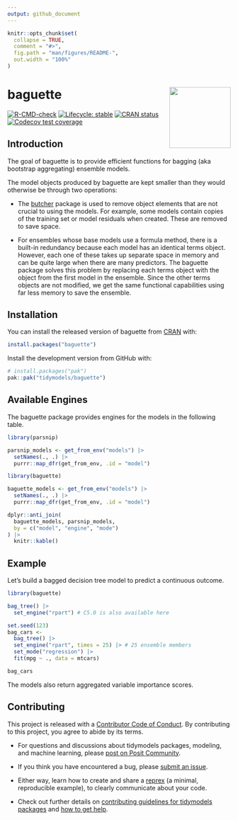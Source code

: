 ```yaml
---
output: github_document
---
```


<!-- README.md is generated from README.Rmd. Please edit that file -->

```r
knitr::opts_chunk$set(
  collapse = TRUE,
  comment = "#>",
  fig.path = "man/figures/README-",
  out.width = "100%"
)
```

# baguette <a href="https://baguette.tidymodels.org/"><img src="man/figures/logo.png" align="right" height="138" /></a>

<!-- badges: start -->
[![R-CMD-check](https://github.com/tidymodels/baguette/actions/workflows/R-CMD-check.yaml/badge.svg)](https://github.com/tidymodels/baguette/actions/workflows/R-CMD-check.yaml)
[![Lifecycle: stable](https://img.shields.io/badge/lifecycle-stable-brightgreen.svg)](https://lifecycle.r-lib.org/articles/stages.html#stable)
[![CRAN status](https://www.r-pkg.org/badges/version/baguette)](https://cran.r-project.org/package=baguette)
[![Codecov test coverage](https://codecov.io/gh/tidymodels/baguette/branch/main/graph/badge.svg)](https://app.codecov.io/gh/tidymodels/baguette?branch=main)
<!-- badges: end -->

## Introduction

The goal of baguette is to provide efficient functions for bagging (aka bootstrap aggregating) ensemble models.

The model objects produced by baguette are kept smaller than they would otherwise be through two operations:

- The [butcher](https://butcher.tidymodels.org/) package is used to remove object elements that are not crucial to using the models. For example, some models contain copies of the training set or model residuals when created. These are removed to save space.

- For ensembles whose base models use a formula method, there is a built-in redundancy because each model has an identical terms object. However, each one of these takes up separate space in memory and can be quite large when there are many predictors. The baguette package solves this problem by replacing each terms object with the object from the first model in the ensemble. Since the other terms objects are not modified, we get the same functional capabilities using far less memory to save the ensemble.

## Installation

You can install the released version of baguette from [CRAN](https://CRAN.R-project.org) with:

``` r
install.packages("baguette")
```

Install the development version from GitHub with:

``` r
# install.packages("pak")
pak::pak("tidymodels/baguette")
```

## Available Engines

The baguette package provides engines for the models in the following table.

```r
library(parsnip)

parsnip_models <- get_from_env("models") |>
  setNames(., .) |>
  purrr::map_dfr(get_from_env, .id = "model")

library(baguette)

baguette_models <- get_from_env("models") |>
  setNames(., .) |>
  purrr::map_dfr(get_from_env, .id = "model")

dplyr::anti_join(
  baguette_models, parsnip_models, 
  by = c("model", "engine", "mode")
) |>
  knitr::kable()
```

## Example

Let's build a bagged decision tree model to predict a continuous outcome.

```r
library(baguette)

bag_tree() |> 
  set_engine("rpart") # C5.0 is also available here

set.seed(123)
bag_cars <- 
  bag_tree() |> 
  set_engine("rpart", times = 25) |> # 25 ensemble members 
  set_mode("regression") |> 
  fit(mpg ~ ., data = mtcars)

bag_cars
```

The models also return aggregated variable importance scores.

## Contributing

This project is released with a [Contributor Code of Conduct](https://contributor-covenant.org/version/2/1/CODE_OF_CONDUCT.html). By contributing to this project, you agree to abide by its terms.

- For questions and discussions about tidymodels packages, modeling, and machine learning, please [post on Posit Community](https://forum.posit.co/new-topic?category_id=15&tags=tidymodels,question).

- If you think you have encountered a bug, please [submit an issue](https://github.com/tidymodels/baguette/issues).

- Either way, learn how to create and share a [reprex](https://reprex.tidyverse.org/articles/articles/learn-reprex.html) (a minimal, reproducible example), to clearly communicate about your code.

- Check out further details on [contributing guidelines for tidymodels packages](https://www.tidymodels.org/contribute/) and [how to get help](https://www.tidymodels.org/help/).


